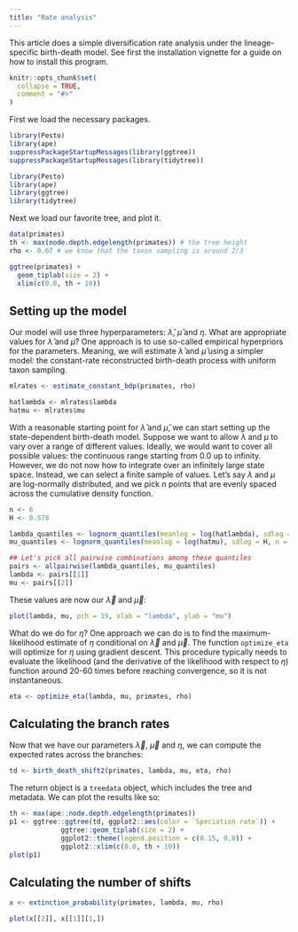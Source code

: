 ```yaml
---
title: "Rate analysis"
---
```


This article does a simple diversification rate analysis under the lineage-specific birth-death model. See first the installation vignette for a guide on how to install this program.

```r
knitr::opts_chunk$set(
  collapse = TRUE,
  comment = "#>"
)
```
First we load the necessary packages.
```r
library(Pesto)
library(ape)
suppressPackageStartupMessages(library(ggtree))
suppressPackageStartupMessages(library(tidytree))
```
```r
library(Pesto)
library(ape)
library(ggtree)
library(tidytree)
```
Next we load our favorite tree, and plot it.
```r
data(primates)
th <- max(node.depth.edgelength(primates)) # the tree height
rho <- 0.67 # we know that the taxon sampling is around 2/3

ggtree(primates) +
  geom_tiplab(size = 2) +
  xlim(c(0.0, th + 10))
```

## Setting up the model

Our model will use three hyperparameters: $\hat{\lambda}$, $\hat{\mu}$ and $\eta$. What are appropriate values for $\hat{\lambda}$ and $\hat{\mu}$? One approach is to use so-called empirical hyperpriors for the parameters. Meaning, we will estimate $\hat{\lambda}$ and $\hat{\mu}$ using a simpler model: the constant-rate reconstructed birth-death process with uniform taxon sampling. 

```r
mlrates <- estimate_constant_bdp(primates, rho)

hatlambda <- mlrates$lambda
hatmu <- mlrates$mu
```

With a reasonable starting point for $\hat{\lambda}$ and $\hat{\mu}$, we can start setting up the state-dependent birth-death model. Suppose we want to allow $\lambda$ and $\mu$ to vary over a range of different values. Ideally, we would want to cover all possible values: the continuous range starting from 0.0 up to infinity. However, we do not now how to integrate over an infinitely large state space. Instead, we can select a finite sample of values. Let's say $\lambda$ and $\mu$ are log-normally distributed, and we pick $n$ points that are evenly spaced across the cumulative density function.

```r
n <- 6
H <- 0.578

lambda_quantiles <- lognorm_quantiles(meanlog = log(hatlambda), sdlog = H, n = n)
mu_quantiles <- lognorm_quantiles(meanlog = log(hatmu), sdlog = H, n = n)

## Let's pick all pairwise combinations among these quantiles
pairs <- allpairwise(lambda_quantiles, mu_quantiles)
lambda <- pairs[[1]]
mu <- pairs[[2]]
```

These values are now our $\vec{\lambda}$ and $\vec{\mu}$:
```r
plot(lambda, mu, pch = 19, xlab = "lambda", ylab = "mu")
```

What do we do for $\eta$? One approach we can do is to find the maximum-likelihood estimate of $\eta$ conditional on $\vec{\lambda}$ and $\vec{\mu}$. The function `optimize_eta` will optimize for $\eta$ using gradient descent. This procedure typically needs to evaluate the likelihood (and the derivative of the likelihood with respect to $\eta$) function around 20-60 times before reaching convergence, so it is not instantaneous.

```r
eta <- optimize_eta(lambda, mu, primates, rho)
```

## Calculating the branch rates

Now that we have our parameters $\vec{\lambda}$, $\vec{\mu}$ and $\eta$, we can compute the expected rates across the branches:

```r
td <- birth_death_shift2(primates, lambda, mu, eta, rho)
```
The return object is a `treedata` object, which includes the tree and metadata. We can plot the results like so:
```r
th <- max(ape::node.depth.edgelength(primates))
p1 <- ggtree::ggtree(td, ggplot2::aes(color = `Speciation rate`)) +
             ggtree::geom_tiplab(size = 2) +
             ggplot2::theme(legend.position = c(0.15, 0.8)) +
             ggplot2::xlim(c(0.0, th + 10))
plot(p1)
```

## Calculating the number of shifts

```r
x <- extinction_probability(primates, lambda, mu, rho)

plot(x[[2]], x[[1]][1,])
```

